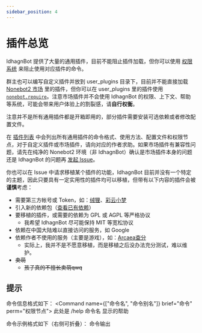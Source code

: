 ```yaml
---
sidebar_position: 4
---
```


# 插件总览
IdhagnBot 提供了大量的通用插件，目前不能阻止插件加载，但你可以使用 [权限系统](/docs/guide/concepts/permission) 来阻止使用对应插件的命令。

群主也可以编写自定义插件并放到 user_plugins 目录下，目前并不能直接加载 [Nonebot2 市场](https://v2.nonebot.dev/store) 里的插件，但你可以在 user_plugins 里的插件使用 [`nonebot.require`](https://v2.nonebot.dev/docs/api/plugin/load#require)。注意市场插件并不会使用 IdhagnBot 的权限、上下文、帮助等系统，可能会带来用户体验上的割裂感，请**自行权衡**。

注意并不是所有通用插件都是开箱即用的，部分插件需要安装可选依赖或者修改配置文件。

在 [插件列表](/docs/guide/plugins) 中会列出所有通用插件的命令格式、使用方法、配置文件和权限节点，对于自定义插件或市场插件，请向对应的作者求助。如果市场插件有兼容性问题，请先在纯净的 Nonebot2 环境（非 IdhagnBot）确认是市场插件本身的问题还是 IdhagnBot 的问题再 [发起 Issue](https://github.com/su226/IdhagnBot/issues)。

你也可以在 Issue 中请求移植某个插件的功能，IdhagnBot 目前并没有一个特定的主题，因此只要具有一定实用性的插件均可以移植，但带有以下内容的插件会被**谨慎**考虑：

* 需要第三方帐号或 Token，如：[绒狸](https://github.com/furleywolf/Furbot-Mirai)、[彩云小梦](https://github.com/MeetWq/nonebot-plugin-caiyunai)
* 引入新的依赖包（[查看已有依赖](https://github.com/su226/IdhagnBot/blob/main/pyproject.toml)）
* 要移植的插件，或需要的依赖为 GPL 或 AGPL 等严格协议
  * 我希望 IdhagnBot 尽可能保持 MIT 等宽松协议
* 依赖在中国大陆难以直接访问的服务，如 Google
* 依赖作者不使用的服务（主要是游戏），如：[Arcaea查分](https://github.com/SEAFHMC/nonebot-plugin-arcaeabot)
  * 实际上，我并不是不愿意移植，而是移植之后没办法充分测试，难以维护。
* ~~卖萌~~
  * ~~孩子真的不擅长卖萌qwq~~

## 提示

命令信息格式如下：
<Command name={["命令名", "命令别名"]} brief="命令" perm="权限节点">
此处是 /help 命令名 显示的帮助
</Command>

命令示例格式如下（右侧可折叠）：
<Example input="命令输入">
命令输出
</Example>
